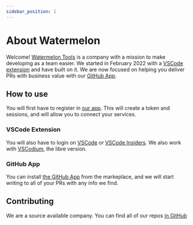 ```yaml
---
sidebar_position: 1
---
```


# About Watermelon

Welcome!
[Watermelon Tools](https://watermelontools.com) is a company with a mission to make developing as a team easier.
We started in February 2022 with a [VSCode extension](https://marketplace.visualstudio.com/items?itemName=WatermelonTools.watermelon-tools) and have built on it.
We are now focused on helping you deliver PRs with business value with our [GitHub App](https://github.com/marketplace/watermelon-context).

## How to use

You will first have to register in [our app](https://app.watermelontools.com). This will create a token and sessions, and will allow you to connect your services.

### VSCode Extension

You will also have to login on [VSCode](https://app.watermelontools.com/vscode) or [VSCode Insiders](https://app.watermelontools.com/vscode-insiders).
We also work with [VSCodium](https://app.watermelontools.com/vscodium), the libre version.

### GitHub App

You can install [the GitHub App](https://github.com/marketplace/watermelon-context) from the markeplace, and we will start writing to all of your PRs with any info we find.

## Contributing

We are a source available company. You can find all of our repos [in GitHub](https://github.com/watermelontools)
